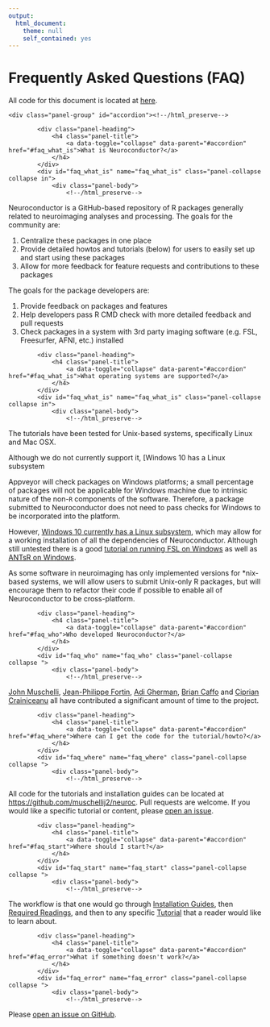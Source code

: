```yaml
---
output:
  html_document:
    theme: null
    self_contained: yes
---
```

# Frequently Asked Questions (FAQ)


All code for this document is located at [here](https://raw.githubusercontent.com/muschellij2/neuroc/master/faq/index.R).




<!--html_preserve--><div class="bs-example">
    <div class="panel-group" id="accordion"><!--/html_preserve-->

<!--html_preserve--><div class="panel panel-default">
            <div class="panel-heading">
                <h4 class="panel-title">
                    <a data-toggle="collapse" data-parent="#accordion" href="#faq_what_is">What is Neuroconductor?</a>
                </h4>
            </div>
            <div id="faq_what_is" name="faq_what_is" class="panel-collapse collapse in">
                <div class="panel-body">
                    <!--/html_preserve-->

<!-- ## What is Neuroconductor? -->

Neuroconductor is a GitHub-based repository of R packages generally related to neuroimaging analyses and processing.  The goals for the community are:

1.  Centralize these packages in one place
2.  Provide detailed howtos and tutorials (below) for users to easily set up and start using these packages
3.  Allow for more feedback for feature requests and contributions to these packages

The goals for the package developers are:

1. Provide feedback on packages and features
2. Help developers pass R CMD check with more detailed feedback and pull requests
3. Check packages in a system with 3rd party imaging software (e.g. FSL, Freesurfer, AFNI, etc.) installed

<!--html_preserve--></div> </div> </div><!--/html_preserve-->

<!--html_preserve--><div class="panel panel-default">
            <div class="panel-heading">
                <h4 class="panel-title">
                    <a data-toggle="collapse" data-parent="#accordion" href="#faq_what_is">What operating systems are supported?</a>
                </h4>
            </div>
            <div id="faq_what_is" name="faq_what_is" class="panel-collapse collapse in">
                <div class="panel-body">
                    <!--/html_preserve-->

The tutorials have been tested for Unix-based systems, specifically Linux and Mac OSX. 

Although we do not currently support it, [Windows 10 has a Linux subsystem 

Appveyor will check packages on Windows platforms; a small percentage of packages will not be applicable for Windows machine due to intrinsic nature of the non-`R` components of the software.  Therefore, a package submitted to Neuroconductor does not need to pass checks for Windows to be incorporated into the platform.  

However, [Windows 10 currently has a Linux subsystem](https://msdn.microsoft.com/en-us/commandline/wsl/install_guide), which may allow for a working installation of all the dependencies of Neuroconductor.   Although still untested there is a good [tutorial on running FSL on Windows](http://www.nemotos.net/?p=1481) as well as [ANTsR on Windows](https://github.com/stnava/ANTsR/wiki/Installing-ANTsR-in-Windows-10-(along-with-FSL,-Rstudio,-Freesurfer,-etc)).  


As some software in neuroimaging has only implemented versions for *nix-based systems, we will allow users to submit Unix-only R packages, but will encourage them to refactor their code if possible to enable all of Neuroconductor to be cross-platform.


<!--html_preserve--></div> </div> </div><!--/html_preserve-->


<!--html_preserve--><div class="panel panel-default">
            <div class="panel-heading">
                <h4 class="panel-title">
                    <a data-toggle="collapse" data-parent="#accordion" href="#faq_who">Who developed Neuroconductor?</a>
                </h4>
            </div>
            <div id="faq_who" name="faq_who" class="panel-collapse collapse ">
                <div class="panel-body">
                    <!--/html_preserve-->

<!-- ## Who developed Neuroconductor? -->

[John Muschelli](http://johnmuschelli.com/), [Jean-Philippe Fortin](https://jfortinbiostats.com/), [Adi Gherman](http://www.jhsph.edu/faculty/directory/profile/3326/adrian-gherman), [Brian Caffo](http://www.bcaffo.com/) and [Ciprian Crainiceanu](http://www.biostat.jhsph.edu/~ccrainic/) all have contributed a significant amount of time to the project.

<!--html_preserve--></div> </div> </div><!--/html_preserve-->

<!--html_preserve--><div class="panel panel-default">
            <div class="panel-heading">
                <h4 class="panel-title">
                    <a data-toggle="collapse" data-parent="#accordion" href="#faq_where">Where can I get the code for the tutorial/howto?</a>
                </h4>
            </div>
            <div id="faq_where" name="faq_where" class="panel-collapse collapse ">
                <div class="panel-body">
                    <!--/html_preserve-->

<!-- ## Where can I get the code for the tutorial/howto? -->

All code for the tutorials and installation guides can be located at [https://github.com/muschellij2/neuroc](https://github.com/muschellij2/neuroc).  Pull requests are welcome.   If you would like a specific tutorial or content, please [open an issue](https://github.com/muschellij2/neuroc/issues).  

<!--html_preserve--></div> </div> </div><!--/html_preserve-->


<!--html_preserve--><div class="panel panel-default">
            <div class="panel-heading">
                <h4 class="panel-title">
                    <a data-toggle="collapse" data-parent="#accordion" href="#faq_start">Where should I start?</a>
                </h4>
            </div>
            <div id="faq_start" name="faq_start" class="panel-collapse collapse ">
                <div class="panel-body">
                    <!--/html_preserve-->

<!-- ## Where should I start? -->

The workflow is that one would go through [Installation Guides](neuroc-help), then [Required Readings](neuroc-help), and then to any specific [Tutorial](neuroc-help) that a reader would like to learn about. 
<!--html_preserve--></div> </div> </div><!--/html_preserve-->


<!--html_preserve--><div class="panel panel-default">
            <div class="panel-heading">
                <h4 class="panel-title">
                    <a data-toggle="collapse" data-parent="#accordion" href="#faq_error">What if something doesn't work?</a>
                </h4>
            </div>
            <div id="faq_error" name="faq_error" class="panel-collapse collapse ">
                <div class="panel-body">
                    <!--/html_preserve-->

<!-- ## What if something doesn't work? -->

Please [open an issue on GitHub](https://github.com/muschellij2/neuroc/issues).  

<!--html_preserve--></div> </div> </div><!--/html_preserve-->

<!--html_preserve--></div> </div><!--/html_preserve-->
